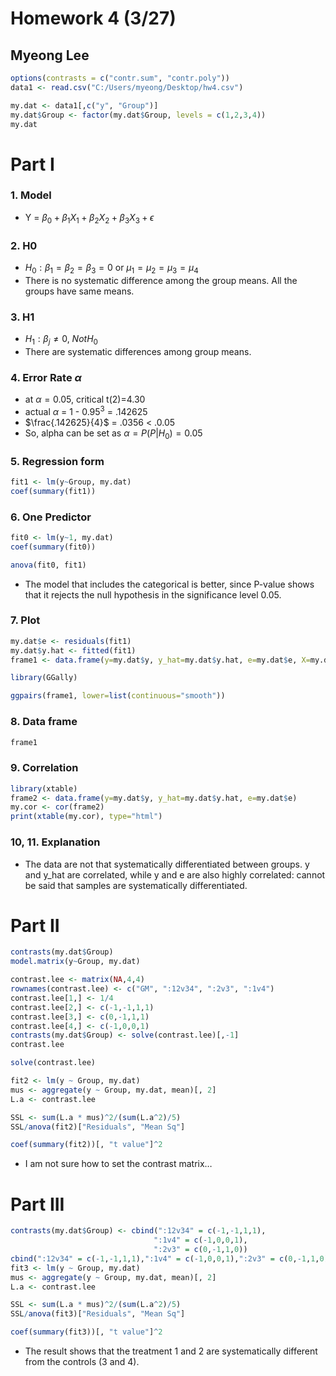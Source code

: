 Homework 4 (3/27)
========================================================

Myeong Lee
--------------------------------------------------------

```{r}
options(contrasts = c("contr.sum", "contr.poly"))
data1 <- read.csv("C:/Users/myeong/Desktop/hw4.csv")

my.dat <- data1[,c("y", "Group")]
my.dat$Group <- factor(my.dat$Group, levels = c(1,2,3,4))
my.dat
```

# Part I

### 1. Model
- Y = $\beta_0 + \beta_1X_1 + \beta_2X_2 + \beta_3X_3 + \epsilon$

### 2. H0

- $H_0: \beta_1 = \beta_2 = \beta_3 = 0$ or $\mu_1 = \mu_2 = \mu_3 = \mu_4$
- There is no systematic difference among the group means. All the groups have same means. 

### 3. H1

- $H_1: \beta_j \neq 0$, $Not H_0$
- There are systematic differences among group means. 

### 4. Error Rate $\alpha$

- at $\alpha = 0.05$, critical t(2)=4.30
- actual $\alpha$ = 1 - $0.95^3$ = .142625
- $\frac{.142625}{4}$ = .0356 < .0.05
- So, alpha can be set as $\alpha = P(P|H_0) = 0.05$ 
  
### 5. Regression form
```{r}
fit1 <- lm(y~Group, my.dat)
coef(summary(fit1))
```

### 6. One Predictor
```{r}
fit0 <- lm(y~1, my.dat)
coef(summary(fit0))

anova(fit0, fit1)

```
- The model that includes the categorical is better, since P-value shows that it rejects the null hypothesis in the significance level 0.05.

### 7. Plot
```{r}
my.dat$e <- residuals(fit1)
my.dat$y.hat <- fitted(fit1)
frame1 <- data.frame(y=my.dat$y, y_hat=my.dat$y.hat, e=my.dat$e, X=my.dat$Group)

library(GGally)

ggpairs(frame1, lower=list(continuous="smooth"))

```

### 8. Data frame
```{r}
frame1
```

### 9. Correlation
```{r, results='asis'}
library(xtable)
frame2 <- data.frame(y=my.dat$y, y_hat=my.dat$y.hat, e=my.dat$e)
my.cor <- cor(frame2)
print(xtable(my.cor), type="html")

```

### 10, 11. Explanation
- The data are not that systematically differentiated between groups. y and y_hat are correlated, while y and e are also highly correlated: cannot be said that samples are systematically differentiated. 


# Part II
```{r}
contrasts(my.dat$Group)
model.matrix(y~Group, my.dat)

contrast.lee <- matrix(NA,4,4)
rownames(contrast.lee) <- c("GM", ":12v34", ":2v3", ":1v4")
contrast.lee[1,] <- 1/4
contrast.lee[2,] <- c(-1,-1,1,1)
contrast.lee[3,] <- c(0,-1,1,1)
contrast.lee[4,] <- c(-1,0,0,1)
contrasts(my.dat$Group) <- solve(contrast.lee)[,-1]
contrast.lee

solve(contrast.lee)

fit2 <- lm(y ~ Group, my.dat)
mus <- aggregate(y ~ Group, my.dat, mean)[, 2]
L.a <- contrast.lee

SSL <- sum(L.a * mus)^2/(sum(L.a^2)/5)
SSL/anova(fit2)["Residuals", "Mean Sq"]

coef(summary(fit2))[, "t value"]^2
```

- I am not sure how to set the contrast matrix...

# Part III
```{r}
contrasts(my.dat$Group) <- cbind(":12v34" = c(-1,-1,1,1),
                                ":1v4" = c(-1,0,0,1),
                                ":2v3" = c(0,-1,1,0))
cbind(":12v34" = c(-1,-1,1,1),":1v4" = c(-1,0,0,1),":2v3" = c(0,-1,1,0))
fit3 <- lm(y ~ Group, my.dat)
mus <- aggregate(y ~ Group, my.dat, mean)[, 2]
L.a <- contrast.lee

SSL <- sum(L.a * mus)^2/(sum(L.a^2)/5)
SSL/anova(fit3)["Residuals", "Mean Sq"]

coef(summary(fit3))[, "t value"]^2
```

- The result shows that the treatment 1 and 2 are systematically different from the controls (3 and 4).
